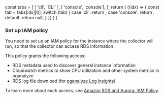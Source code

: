 
  const tabs = [
    [ 'cli', 'CLI' ],
    [ 'console', 'console'],
  ];
  return (
    <TabPanel items={tabs}>
      {(idx) => {
        const tab = tabs[idx][0];
        switch (tab) {
          case 'cli':
            return <TabTextContent><SetupIAMPolicyCLI /></TabTextContent>;
          case 'console':
            return <TabTextContent><SetupIAMPolicyConsole /></TabTextContent>;
          default:
            return null;
        }
      }}
    </TabPanel>
  )
}

### Set up IAM policy

You need to set up an IAM policy for the instance where the collector will run,
so that the collector can access RDS information.

<IAMPolicyCreation />

This policy grants the following access:

- RDS metadata used to discover general instance information
- Cloudwatch metrics to show CPU utilization and other system metrics in pganalyze
- RDS log file download (for [pganalyze Log Insights](https://pganalyze.com/log-insights))

To learn more about each access, see [Amazon RDS and Aurora: IAM Policy](/docs/install/amazon_rds/iam_policy).
